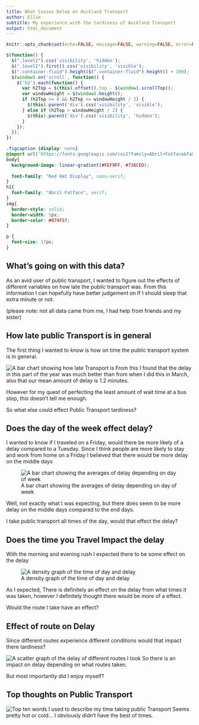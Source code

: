 ---
title: What Causes Delay on Auckland Transport
author: Ellie
subtitle: My experience with the tardiness of Auckland Transport
output: html_document
---

<script src="https://code.jquery.com/jquery-3.7.1.min.js" integrity="sha256-/JqT3SQfawRcv/BIHPThkBvs0OEvtFFmqPF/lYI/Cxo=" crossorigin="anonymous"></script>

```{r setup, include=FALSE}
knitr::opts_chunk$set(echo=FALSE, message=FALSE, warning=FALSE, error=FALSE)
```

```{js}
$(function() {
  $(".level2").css('visibility', 'hidden');
  $(".level2").first().css('visibility', 'visible');
  $(".container-fluid").height($(".container-fluid").height() + 300);
  $(window).on('scroll', function() {
    $('h2').each(function() {
      var h2Top = $(this).offset().top - $(window).scrollTop();
      var windowHeight = $(window).height();
      if (h2Top >= 0 && h2Top <= windowHeight / 2) {
        $(this).parent('div').css('visibility', 'visible');
      } else if (h2Top > windowHeight / 2) {
        $(this).parent('div').css('visibility', 'hidden');
      }
    });
  });
})
```

```{css}
.figcaption {display: none}
@import url('https://fonts.googleapis.com/css2?family=Abril+Fatface&family=Red+Hat+Display:ital,wght@0,300..900;1,300..900&display=swap');
body{
  background-image: linear-gradient(#FEF9FF, #736CED);
  
  font-family: "Red Hat Display", sans-serif;
}
h1{
  font-family: "Abril Fatface", serif;
}
img{  
  border-style: solid;
  border-width: 5px;
  border-color: #074F57; 
}

p {
  font-size: 17px;
}
```

## What's going on with this data?

As an avid user of public transport, I wanted to figure out the effects of different variables on how late the public transport was. From this information I can hopefully have better judgement on If I should sleep that extra minute or not.

(please note: not all data came from me, I had help from friends and my sister)

## How late public Transport is in general
The first thing I wanted to know is how on time the public transport system is in general. 

![A bar chart showing how late Transport is ](plot1.png)
From this I found that the delay in this part of the year was much better than from when I did this in March, also that our mean amount of delay is 1.2 minutes.

However for my quest of perfecting the least amount of wait time at a bus stop, this doesn't tell me enough.

So what else could effect Public Transport tardiness?

## Does the day of the week effect delay?

I wanted to know if I traveled on a Friday, would there be more likely of a delay compared to a Tuesday. Since I think people are more likely to stay and work from home on a Friday I believed that there would be more delay on the middle days

![A bar chart showing the averages of delay depending on day of week](plot2.png)

Well, not exactly what I was expecting, but there does seem to be more delay on the middle days compared to the end days.

I take public transport all times of the day, would that effect the delay?

## Does the time you Travel Impact the delay

With the morning and evening rush I expected there to be some effect on the delay

![A density graph of the time of day and delay](plot3.png)

As I expected, There is definitely an effect on the delay from what times it was taken, however I definitely thought there would be more of a effect.

Would the route I take have an effect?

## Effect of route on Delay

Since different routes experience different conditions would that impact there tardiness? 


![A scatter graph of the delay of different routes I took](plot4.png)
So there is an impact on delay depending on what routes taken. 

But most importantly did I enjoy myself?

## Top thoughts on Public Transport

![Top ten words I used to describe my time taking public Transport](plot5.png)
Seems pretty hot or cold... I obviously didn't have the best of times.



